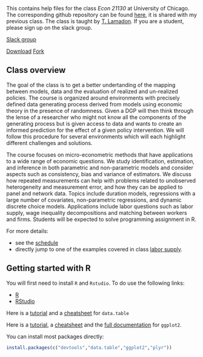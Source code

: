 
<br/><br/>
This contains help files for the class _Econ 21130_ at University of Chicago. The corresponding github repository can be found [here](https://github.com/tlamadon/econ-21100), it is shared with my previous class. The class is taught by [T. Lamadon](http://www.lamadon.com). If you are a student, please sign up on the slack group. 

<a class="btn btn-danger" href="https://econ21130-w18.slack.com/signup" role="button">Slack group</a>

<!-- Place this tag where you want the button to render. -->
<a class="github-button" href="https://github.com/tlamadon/econ-21100/archive/master.zip" data-icon="octicon-cloud-download" data-style="mega" aria-label="Download tlamadon/econ-21100 on GitHub">Download</a>  <a class="github-button" href="https://github.com/tlamadon/econ-21100/fork" data-icon="octicon-repo-forked" data-style="mega" data-count-href="/tlamadon/econ-21100/network" data-count-api="/repos/tlamadon/econ-21100#forks_count" data-count-aria-label="# forks on GitHub" aria-label="Fork tlamadon/econ-21100 on GitHub">Fork</a>

## Class overview

The goal of the class is to get a better undertanding of the mapping between models, data and the evaluation of realized and un-realized policies. The course is organized around environments with precisely defined data generating process derived from models using economic theory in the presence of randomness. Given a DGP will then think through the lense of a researcher who might not know all the components of the generating process but is given access to data and wants to create an informed prediction for the effect of a given policy intervention. We will follow this procedure for several environments which will each highlight different challenges and solutions.

The course focuses on micro-econometric methods that have applications to a wide range of economic questions. We study identification, estimation, and inference in both parametric and non-parametric models and consider aspects such as consistency, bias and variance of estimators. We discuss how repeated measurements can help with problems related to unobserved heterogeneity and measurement error, and how they can be applied to panel and network data. Topics include duration models, regressions with a large number of covariates, non-parametric regressions, and dynamic discrete choice models. Applications include labor questions such as labor supply, wage inequality decompositions and matching between workers and firms.  Students will be expected to solve programming assignment in R.

For more details:

  - see the [schedule](sched.html) 
  - directly jump to one of the examples covered in class [labor supply](lab-labor-supply.html).

## Getting started with R {#start}

You will first need to install `R` and `Rstudio`. To do use the following links:

 - [R](https://cran.rstudio.com/)
 - [RStudio](https://www.rstudio.com/products/rstudio/download/)

Here is a [tutorial](https://cran.r-project.org/web/packages/data.table/vignettes/datatable-intro.pdf) and a [cheatsheet](https://s3.amazonaws.com/assets.datacamp.com/img/blog/data+table+cheat+sheet.pdf) for `data.table`

Here is a [tutorial](http://www.ceb-institute.org/bbs/wp-content/uploads/2011/09/handout_ggplot2.pdf), a [cheatsheet](http://www.rstudio.com/wp-content/uploads/2015/12/ggplot2-cheatsheet-2.0.pdf) and the [full documentation](http://docs.ggplot2.org/current/) for `ggplot2`.

You can install most packages directly:

```r
install.packages(c("devtools","data.table","ggplot2","plyr"))
```

<!-- Place this tag in your head or just before your close body tag. -->
<script async defer src="https://buttons.github.io/buttons.js"></script>  
